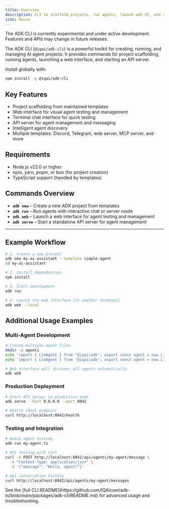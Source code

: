 ```yaml
---
title: Overview
description: CLI to scaffold projects, run agents, launch web UI, and serve APIs
icon: House
---
```


<Callout type="warn" title="Experimental Feature">
The ADK CLI is currently experimental and under active development. Features and APIs may change in future releases.
</Callout>

The ADK CLI (`@iqai/adk-cli`) is a powerful toolkit for creating, running, and managing AI agent projects. It provides commands for project scaffolding, running agents, launching a web interface, and starting an API server.

<Callout type="info" title="Installation">
Install globally with:

```bash
npm install -g @iqai/adk-cli
```
</Callout>

## Key Features

- Project scaffolding from maintained templates
- Web interface for visual agent testing and management
- Terminal chat interface for quick testing
- API server for agent management and messaging
- Intelligent agent discovery
- Multiple templates: Discord, Telegram, web server, MCP server, and more

## Requirements

- Node.js v22.0 or higher
- npm, yarn, pnpm, or bun (for project creation)
- TypeScript support (handled by templates)

## Commands Overview

- **`adk new`** – Create a new ADK project from templates
- **`adk run`** – Run agents with interactive chat or server mode
- **`adk web`** – Launch a web interface for agent testing and management
- **`adk serve`** – Start a standalone API server for agent management

---

## Example Workflow

```bash
# 1. Create a new project
adk new my-ai-assistant --template simple-agent
cd my-ai-assistant

# 2. Install dependencies
npm install

# 3. Start development
adk run

# 4. Launch the web interface (in another terminal)
adk web --local
```

## Additional Usage Examples

### Multi-Agent Development

```bash
# Create multiple agent files
mkdir -p agents
echo 'import { LlmAgent } from "@iqai/adk"; export const agent = new LlmAgent({ name: "chatbot" });' > agents/chatbot.ts
echo 'import { LlmAgent } from "@iqai/adk"; export const agent = new LlmAgent({ name: "assistant" });' > agents/assistant.ts

# Web interface will discover all agents automatically
adk web
```

### Production Deployment

```bash
# Start API server in production mode
adk serve --host 0.0.0.0 --port 8042

# Health check endpoint
curl http://localhost:8042/health
```

### Testing and Integration

```bash
# Quick agent testing
adk run my-agent.ts

# API testing with curl
curl -X POST http://localhost:8042/api/agents/my-agent/message \
  -H "Content-Type: application/json" \
  -d '{"message": "Hello, agent!"}'

# Get conversation history
curl http://localhost:8042/api/agents/my-agent/messages
```

<Callout type="info" title="More Info">
See the [full CLI README](https://github.com/IQAIcom/adk-ts/blob/main/packages/adk-cli/README.md) for advanced usage and troubleshooting.
</Callout>
